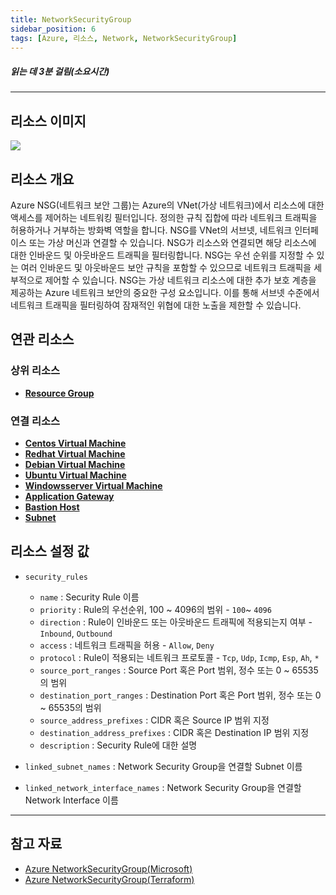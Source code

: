 ```yaml
---
title: NetworkSecurityGroup
sidebar_position: 6
tags: [Azure, 리소스, Network, NetworkSecurityGroup]
---
```





##### 읽는 데 3분 걸림(소요시간)

*****

## 리소스 이미지
<img src={icon} />

## 리소스 개요
Azure NSG(네트워크 보안 그룹)는 Azure의 VNet(가상 네트워크)에서 리소스에 대한 액세스를 제어하는 ​​네트워킹 필터입니다. 정의한 규칙 집합에 따라 네트워크 트래픽을 허용하거나 거부하는 방화벽 역할을 합니다.
NSG를 VNet의 서브넷, 네트워크 인터페이스 또는 가상 머신과 연결할 수 있습니다. NSG가 리소스와 연결되면 해당 리소스에 대한 인바운드 및 아웃바운드 트래픽을 필터링합니다. 
NSG는 우선 순위를 지정할 수 있는 여러 인바운드 및 아웃바운드 보안 규칙을 포함할 수 있으므로 네트워크 트래픽을 세부적으로 제어할 수 있습니다.
NSG는 가상 네트워크 리소스에 대한 추가 보호 계층을 제공하는 Azure 네트워크 보안의 중요한 구성 요소입니다. 이를 통해 서브넷 수준에서 네트워크 트래픽을 필터링하여 잠재적인 위협에 대한 노출을 제한할 수 있습니다.


## 연관 리소스
### 상위 리소스
- [**Resource Group**](https://docs.cstudio.app/docs/resource/azure/Base/ResourceGroup)


### 연결 리소스
- [**Centos Virtual Machine**](https://docs.cstudio.app/docs/resource/azure/Compute/CentosVirtualMachine)
- [**Redhat Virtual Machine**](https://docs.cstudio.app/docs/resource/azure/Compute/RedhatVirtualMachine)
- [**Debian Virtual Machine**](https://docs.cstudio.app/docs/resource/azure/Compute/DebianVirtualMachine)
- [**Ubuntu Virtual Machine**](https://docs.cstudio.app/docs/resource/azure/Compute/UbuntuVirtualMachine)
- [**Windowsserver Virtual Machine**](https://docs.cstudio.app/docs/resource/azure/Compute/WindowsserverVirtualMachine)
- [**Application Gateway**](https://docs.cstudio.app/docs/resource/azure/Network/ApplicationGateway)
- [**Bastion Host**](https://docs.cstudio.app/docs/resource/azure/Network/BastionHost)
- [**Subnet**](https://docs.cstudio.app/docs/resource/azure/Network/Subnet)



## 리소스 설정 값
- ```security_rules``` 
    + ```name``` : Security Rule 이름
    + ```priority``` : Rule의 우선순위, 100 ~ 4096의 범위  - ```100```~  ```4096```
    + ```direction``` : Rule이 인바운드 또는 아웃바운드 트래픽에 적용되는지 여부  - ```Inbound```, ```Outbound```
    + ```access``` : 네트워크 트래픽을 허용  - ```Allow```, ```Deny```
    + ```protocol``` : Rule이 적용되는 네트워크 프로토콜  - ```Tcp```, ```Udp```, ```Icmp```, ```Esp```, ```Ah```, ```*```
    + ```source_port_ranges``` : Source Port 혹은 Port 범위, 정수 또는 0 ~ 65535의 범위  
    + ```destination_port_ranges``` : Destination Port 혹은 Port 범위, 정수 또는 0 ~ 65535의 범위
    + ```source_address_prefixes``` : CIDR 혹은 Source IP 범위 지정
    + ```destination_address_prefixes``` : CIDR 혹은 Destination IP 범위 지정
    + ```description``` : Security Rule에 대한 설명

- ```linked_subnet_names``` : Network Security Group을 연결할 Subnet 이름

- ```linked_network_interface_names``` : Network Security Group을 연결할 Network Interface 이름



*****
## 참고 자료
- [Azure NetworkSecurityGroup(Microsoft)](https://learn.microsoft.com/en-us/azure/virtual-network/network-security-groups-overview)
- [Azure NetworkSecurityGroup(Terraform)](https://registry.terraform.io/providers/hashicorp/azurerm/latest/docs/resources/network_security_group)


